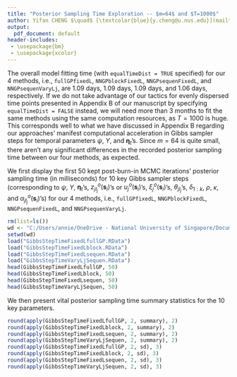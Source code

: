 ```yaml
---
title: "Posterior Sampling Time Exploration -- $m=64$ and $T=1000$"
author: Yifan CHENG $\quad$ [\textcolor{blue}{y.cheng@u.nus.edu}](mailto:y.cheng@u.nus.edu)  
output:
  pdf_document: default
header-includes: 
 - \usepackage{bm}
 - \usepackage{xcolor}
---
```


The overall model fitting time (with `equalTimeDist = TRUE` specified) for our 4 methods, i.e., `fullGPfixedL`, `NNGPblockFixedL`, `NNGPsequenFixedL`, and `NNGPsequenVaryLj`, are 1.09 days, 1.09 days, 1.09 days, and 1.06 days, respectively. If we do not take advantage of our tactics for evenly dispersed time points presented in Appendix B of our manuscript by specifying `equalTimeDist = FALSE` instead, we will need more than 3 months to fit the same methods using the same computation resources, as $T=1000$ is huge. This corresponds well to what we have discussed in Appendix B regarding our approaches' manifest computational acceleration in Gibbs sampler steps for temporal parameters $\psi$, $\Upsilon$, and $\bm{\eta}_t$'s. Since $m = 64$ is quite small, there aren't any significant differences in the recorded posterior sampling time between our four methods, as expected. 

We first display the first 50 kept post-burn-in MCMC iterations' posterior sampling time (in milliseconds) for 10 key Gibbs sampler steps (corresponding to $\psi$, $\Upsilon$, $\bm{\eta}_t$'s, $z_{jl_j}^o(\bm{s}_{i})$'s or $u_j^o(\bm{s}_{i})$'s, $\xi_j^o(\bm{s}_{i})$'s, $\theta_{jl_j}$'s, $\delta_{1:k}$, $\rho$, $\kappa$, and $\alpha_{jl_j}^o(\bm{s}_{i})$'s) for our 4 methods, i.e., `fullGPfixedL`, `NNGPblockFixedL`, `NNGPsequenFixedL`, and `NNGPsequenVaryLj`.
```r
rm(list=ls())
wd <- "C:/Users/annie/OneDrive - National University of Singapore/Documents/PhD/research/spatempBFA/simu/appen/equalTimeDistAccelerationVerification/m64T1000"
setwd(wd)
load("GibbsStepTimeFixedLfullGP.RData")
load("GibbsStepTimeFixedLblock.RData")
load("GibbsStepTimeFixedLsequen.RData")
load("GibbsStepTimeVaryLjSequen.RData")
head(GibbsStepTimeFixedLfullGP, 50)
head(GibbsStepTimeFixedLblock, 50)
head(GibbsStepTimeFixedLsequen, 50)
head(GibbsStepTimeVaryLjSequen, 50)
```   
We then present vital posterior sampling time summary statistics for the 10 key parameters. 
```r
round(apply(GibbsStepTimeFixedLfullGP, 2, summary), 2)
round(apply(GibbsStepTimeFixedLblock, 2, summary), 2)
round(apply(GibbsStepTimeFixedLsequen, 2, summary), 2)
round(apply(GibbsStepTimeVaryLjSequen, 2, summary), 2)
round(apply(GibbsStepTimeFixedLfullGP, 2, sd), 3)
round(apply(GibbsStepTimeFixedLblock, 2, sd), 3)
round(apply(GibbsStepTimeFixedLsequen, 2, sd), 3)
round(apply(GibbsStepTimeVaryLjSequen, 2, sd), 3)
```





     
     


     




